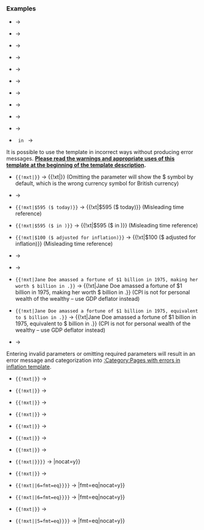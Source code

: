 === Examples ===
* {{Aye}} <code>{{mxt|{{tlf|Inflation/sandbox|DE|100|2000}}}}</code> → {{xt|{{Inflation/sandbox|DE|100|2000}}}}
* {{Aye}} <code>{{mxt|{{tlf|Inflation/sandbox|US|595|1982}}}}</code> → {{xt|{{Inflation/sandbox|US|595|1982}}}}
* {{Aye}} <code>{{mxt|{{tlf|Inflation/sandbox|US|595|1982|5=fmt=eq}}}}</code> → {{xt|{{Inflation/sandbox|US|595|1982|fmt=eq}}}}
* {{Aye}} <code>{{mxt|{{tlf|Inflation/sandbox|US|800|1942|5=fmt=eq|6=r=-3}}}}</code> → {{xt|{{Inflation/sandbox|US|800|1942|fmt=eq|r=-3}}}}
* {{Aye}} <code>{{mxt|{{tlf|Inflation/sandbox|US|100|2010|2012|6=fmt=eq|7=r=2}}}}</code> → {{xt|{{Inflation/sandbox|US|100|2010|2012|fmt=eq|r=2}}}}
* {{Aye}} <code>{{mxt|<nowiki>US$595</nowiki> ({{tlf|Inflation/sandbox|US|595|1982|5=fmt=eq}})}}</code> → {{xt|US$595 ({{Inflation|US|595|1982|fmt=eq}})}}
* {{Aye}} <code>{{mxt|<nowiki>US$595</nowiki> ({{tlf|Inflation/sandbox|US|595|1982|5=fmt=eq|6=cursign=<nowiki>[[United States dollar|US$]]</nowiki>}})}}</code> → {{xt|US$595 ({{Inflation/sandbox|US|595|1982|fmt=eq|cursign=[[United States dollar|US$]]}})}}
* {{Aye}} <code>{{mxt|<nowiki>$21&nbsp;million</nowiki> (equivalent to ${{tlf|Inflation/sandbox|US|21|2005|5=r=2}}&amp;nbsp;million in {{tlf|Inflation/year|US}})}}</code> → {{xt|$21&nbsp;million (equivalent to ${{Inflation/sandbox|US|21|2005|r=2}}&nbsp;million in {{Inflation/year|US}})}}
* {{Aye}} <code>{{mxt|{{tlf|Inflation/sandbox|UK|1|1209|5=fmt=eq|6=cursign=£}}}}</code> → {{xt|{{Inflation/sandbox|UK|1|1209|fmt=eq|cursign=£}}}}
* {{Aye}} <code>{{mxt|{{tlf|Inflation/sandbox|AU|100|{{CURRENTYEAR}}|5=fmt=eq}}}}</code> → {{xt|{{Inflation/sandbox|AU|100|{{CURRENTYEAR}}|fmt=eq}}}}
* {{Aye}} <code>{{mxt|${{tlf|Inflation/sandbox|US|100|{{CURRENTYEAR}}}}}} in {{mxt|{{tlf|Inflation/year|US}}}}</code> → {{xt|${{Inflation/sandbox|US|100|{{CURRENTYEAR}}}} in {{Inflation/year|US}}}}

It is possible to use the template in incorrect ways without producing error messages. <strong>[[#ombox|Please read the warnings and appropriate uses of this template at the beginning of the template description]].</strong>

* {{Nay}} <code>{{!mxt|{{tlf|Inflation/sandbox|UK|10|1971|5=fmt=eq}}}}</code> → {{!xt|{{Inflation/sandbox|UK|10|1971|fmt=eq}}}} (Omitting the {{para|cursign}} parameter will show the $ symbol by default, which is the wrong currency symbol for British currency)
* {{Aye}} <code>{{mxt|{{tlf|Inflation/sandbox|UK|10|1971|5=fmt=eq|6=cursign=£}}}}</code> → {{xt|{{Inflation/sandbox|UK|10|1971|fmt=eq|cursign=£}}}}
* {{Nay}} <code>{{!mxt|$595 (${{tlf|Inflation/sandbox|US|595|1982|5=fmt=c}} today)}}</code> → {{!xt|$595 (${{Inflation/sandbox|US|595|1982|fmt=c}} today)}} (Misleading time reference)
* {{Nay}} <code>{{!mxt|$595 (${{tlf|Inflation/sandbox|US|595|1982|5=fmt=c}} in {{tlf|CURRENTYEAR}})}}</code> → {{!xt|$595 (${{Inflation/sandbox|US|595|1982|fmt=c}} in {{CURRENTYEAR}})}} (Misleading time reference)
* {{Nay}} <code>{{!mxt|$100 (${{tlf|Inflation/sandbox|US|595|1982|5=fmt=c}} adjusted for inflation)}}</code> → {{!xt|$100 (${{Inflation/sandbox|US|595|1982|fmt=c}} adjusted for inflation)}} (Misleading time reference)
* {{Aye}} <code>{{mxt|$595 ({{tlf|Inflation/sandbox|US|595|1982|5=fmt=eq}})}}</code> → {{xt|$595 ({{Inflation/sandbox|US|595|1982|fmt=eq}})}}
* {{Aye}} <code>{{mxt|$595 (equivalent to ${{tlf|Inflation/sandbox|US|595|1982|5=fmt=c}} in {{tlf|Inflation/year|US}})}}</code> → {{xt|$595 (equivalent to ${{Inflation/sandbox|US|595|1982|fmt=c}} in {{Inflation/year|US}})}}
* {{Nay}} <code>{{!mxt|Jane Doe amassed a fortune of $1 billion in 1975, making her worth ${{tlf|Inflation|US|1|1975|5=fmt=c}} billion in {{tlf|Inflation/year|US}}.}}</code> → {{!xt|Jane Doe amassed a fortune of $1 billion in 1975, making her worth ${{Inflation/sandbox|US|1|1975|fmt=c}} billion in {{Inflation/year|US}}.}} (CPI is not for personal wealth of the wealthy – use GDP deflator instead)
* {{Nay}} <code>{{!mxt|Jane Doe amassed a fortune of $1 billion in 1975, equivalent to ${{tlf|Inflation/sandbox|US|1|1975|5=fmt=c}} billion in {{tlf|Inflation/year|US}}.}}</code> → {{!xt|Jane Doe amassed a fortune of $1 billion in 1975, equivalent to ${{Inflation/sandbox|US|1|1975|fmt=c}} billion in {{Inflation/year|US}}.}} (CPI is not for personal wealth of the wealthy – use GDP deflator instead)
* {{Aye}} <code>{{mxt|Jane Doe amassed a fortune of $1 billion in 1975, equivalent to ${{tlf|Inflation/sandbox|US-GDP|1|1975|5=fmt=c}} billion in {{tlf|Inflation/year|US-GDP}}.}}</code> → {{xt|Jane Doe amassed a fortune of $1 billion in 1975, equivalent to ${{Inflation/sandbox|US-GDP|1|1975|fmt=c}} billion in {{Inflation/year|US-GDP}}}}

Entering invalid parameters or omitting required parameters will result in an error message and categorization into [[:Category:Pages with errors in inflation template]].

* {{Nay}} <code>{{!mxt|{{tlf|Inflation/sandbox}}}}</code> → {{Inflation/sandbox|nocat=y}}
* {{Nay}} <code>{{!mxt|{{tlf|Inflation/sandbox|abc}}}}</code> → {{Inflation/sandbox|abc|nocat=y}}
* {{Nay}} <code>{{!mxt|{{tlf|Inflation/sandbox|AU}}}}</code> → {{Inflation/sandbox|AU|nocat=y}}
* {{Nay}} <code>{{!mxt|{{tlf|Inflation/sandbox|AU|100}}}}</code> → {{Inflation/sandbox|AU|100|nocat=y}}
* {{Nay}} <code>{{!mxt|{{tlf|Inflation/sandbox|abc|€100|1980}}}}</code> → {{Inflation/sandbox|abc|€100|1980|nocat=y}}
* {{Nay}} <code>{{!mxt|{{tlf|Inflation/sandbox|DE|€100|1980}}}}</code> → {{Inflation/sandbox|DE|€100|1980|nocat=y}}
* {{Nay}} <code>{{!mxt|{{tlf|Inflation/sandbox|DE|€100|zzzz|zzzz|6=r=zzzz}}}}</code> → {{Inflation/sandbox|DE|€100|zzzz|zzzz|r=zzzz|nocat=y}}
* {{Nay}} <code>{{!mxt|{{tlf|Inflation/sandbox|AU|100|1200|{{#expr:{{CURRENTYEAR}}+1}}}}}}</code> → {{Inflation/sandbox|AU|100|1200|{{#expr:{{CURRENTYEAR}}+1}}|nocat=y}}
* {{Nay}} <code>{{!mxt|{{tlf|Inflation/sandbox|AU|100|2005|2004}}}}</code> → {{Inflation/sandbox|AU|100|2005|2004|nocat=y}}
* {{Nay}} <code>{{!mxt|{{tlf|Inflation/sandbox|AU|100|2005|{{#expr:{{CURRENTYEAR}}+1}}|6=fmt=eq}}}}</code> → {{Inflation/sandbox|AU|100|2005|{{#expr:{{CURRENTYEAR}}+1}}|fmt=eq|nocat=y}}
* {{Nay}} <code>{{!mxt|{{tlf|Inflation/sandbox|AU|100|{{CURRENTYEAR}}|{{#expr:{{CURRENTYEAR}}+1}}|6=fmt=eq}}}}</code> → {{Inflation/sandbox|AU|100|{{CURRENTYEAR}}|{{#expr:{{CURRENTYEAR}}+1}}|fmt=eq|nocat=y}}
* {{Nay}} <code>{{!mxt|{{tlf|Inflation/sandbox|AU|100|{{CURRENTYEAR}}|1905|6=fmt=eq}}}}</code> → {{Inflation/sandbox|AU|100|{{CURRENTYEAR}}|1905|fmt=eq|nocat=y}}
* {{Nay}} <code>{{!mxt|{{tlf|Inflation/sandbox|AU|100|{{#expr:{{CURRENTYEAR}}+1}}|5=fmt=eq}}}}</code> → {{Inflation/sandbox|AU|100|{{#expr:{{CURRENTYEAR}}+1}}|fmt=eq|nocat=y}}